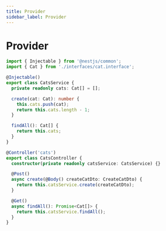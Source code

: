 ```yaml
---
title: Provider
sidebar_label: Provider
---
```


# Provider

```ts
import { Injectable } from '@nestjs/common';
import { Cat } from './interfaces/cat.interface';

@Injectable()
export class CatsService {
  private readonly cats: Cat[] = [];

  create(cat: Cat): number {
    this.cats.push(cat);
    return this.cats.length - 1;
  }

  findAll(): Cat[] {
    return this.cats;
  }
}
```

```ts
@Controller('cats')
export class CatsController {
  constructor(private readonly catsService: CatsService) {}

  @Post()
  async create(@Body() createCatDto: CreateCatDto) {
    return this.catsService.create(createCatDto);
  }

  @Get()
  async findAll(): Promise<Cat[]> {
    return this.catsService.findAll();
  }
}
```
